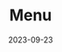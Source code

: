---
title: Menu
image: ./images/menu.jpg # place in images folder, in same directory
###imageAttribution: https://www.vecteezy.com/free-vector/drawing # if attribution needed, put link to source
date: 2023-09-23 # Date written, OR date edited
category: Menu
trending: true #leave trending, topPick, and popular as false. The maintainers typically decide this :)
topPick: true
popular: false
---